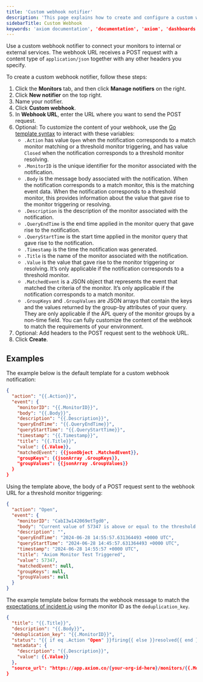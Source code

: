 ```yaml
---
title: 'Custom webhook notifier'
description: 'This page explains how to create and configure a custom webhook notifier.'
sidebarTitle: Custom Webhook
keywords: 'axiom documentation', 'documentation', 'axiom', 'dashboards', 'monitors', 'notifiers', 'slack', 'email', 'pagerduty', 'webhook', 'opsgenie', 'discord', 'discord webhook'
---
```


Use a custom webhook notifier to connect your monitors to internal or external services. The webhook URL receives a POST request with a content type of `application/json` together with any other headers you specify.

To create a custom webhook notifier, follow these steps:

1. Click the **Monitors** tab, and then click **Manage notifiers** on the right.
1. Click **New notifier** on the top right.
1. Name your notifier.
1. Click **Custom webhook**.
1. In **Webhook URL**, enter the URL where you want to send the POST request.
1. Optional: To customize the content of your webhook, use the [Go template syntax](https://pkg.go.dev/text/template) to interact with these variables:
    - `.Action` has value `Open` when the notification corresponds to a match monitor matching or a threshold monitor triggering, and has value `Closed` when the notification corresponds to a threshold monitor resolving.
    - `.MonitorID` is the unique identifier for the monitor associated with the notification.
    - `.Body` is the message body associated with the notification. When the notification corresponds to a match monitor, this is the matching event data. When the notification corresponds to a threshold monitor, this provides information about the value that gave rise to the monitor triggering or resolving.
    - `.Description` is the description of the monitor associated with the notification.
    - `.QueryEndTime` is the end time applied in the monitor query that gave rise to the notification.
    - `.QueryStartTime` is the start time applied in the monitor query that gave rise to the notification.
    - `.Timestamp` is the time the notification was generated.
    - `.Title` is the name of the monitor associated with the notification.
    - `.Value` is the value that gave rise to the monitor triggering or resolving. It’s only applicable if the notification corresponds to a threshold monitor.
    - `.MatchedEvent` is a JSON object that represents the event that matched the criteria of the monitor. It’s only applicable if the notification corresponds to a match monitor.
    - `.GroupKeys` and `.GroupValues` are JSON arrays that contain the keys and the values returned by the group-by attributes of your query. They are only applicable if the APL query of the monitor groups by a non-time field.
    You can fully customize the content of the webhook to match the requirements of your environment.
1. Optional: Add headers to the POST request sent to the webhook URL.
1. Click **Create**.

## Examples

The example below is the default template for a custom webhook notification:

```json
{
  "action": "{{.Action}}",
  "event": {
    "monitorID": "{{.MonitorID}}",
    "body": "{{.Body}}",
    "description": "{{.Description}}",
    "queryEndTime": "{{.QueryEndTime}}",
    "queryStartTime": "{{.QueryStartTime}}",
    "timestamp": "{{.Timestamp}}",
    "title": "{{.Title}}",
    "value": {{.Value}},
    "matchedEvent": {{jsonObject .MatchedEvent}},
    "groupKeys": {{jsonArray .GroupKeys}},
    "groupValues": {{jsonArray .GroupValues}}
  }
}
```

Using the template above, the body of a POST request sent to the webhook URL for a threshold monitor triggering:

```json
{
  "action": "Open",
  "event": {
    "monitorID": "CabI3w142069etTgd0",
    "body": "Current value of 57347 is above or equal to the threshold value of 0",
    "description": "",
    "queryEndTime": "2024-06-28 14:55:57.631364493 +0000 UTC",
    "queryStartTime": "2024-06-28 14:45:57.631364493 +0000 UTC",
    "timestamp": "2024-06-28 14:55:57 +0000 UTC",
    "title": "Axiom Monitor Test Triggered",
    "value": 57347,
    "matchedEvent": null,
    "groupKeys": null,
    "groupValues": null
  }
}
```

The example template below formats the webhook message to match the [expectations of incident.io](https://api-docs.incident.io/tag/Alert-Events-V2/) using the monitor ID as the `deduplication_key`.

```json
{
  "title": "{{.Title}}",
  "description": "{{.Body}}",
  "deduplication_key": "{{.MonitorID}}",
  "status": "{{ if eq .Action "Open" }}firing{{ else }}resolved{{ end }}",
  "metadata": {
    "description": "{{.Description}}",
    "value": {{.Value}}
  },
  "source_url": "https://app.axiom.co/{your-org-id-here}/monitors/{{.MonitorID}}"
}
```